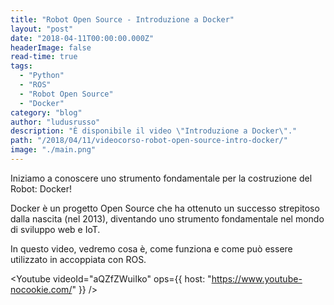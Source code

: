 ```yaml
---
title: "Robot Open Source - Introduzione a Docker"
layout: "post"
date: "2018-04-11T00:00:00.000Z"
headerImage: false
read-time: true
tags:
  - "Python"
  - "ROS"
  - "Robot Open Source"
  - "Docker"
category: "blog"
author: "ludusrusso"
description: "È disponibile il video \"Introduzione a Docker\"."
path: "/2018/04/11/videocorso-robot-open-source-intro-docker/"
image: "./main.png"
---
```



Iniziamo a conoscere uno strumento fondamentale per la costruzione del Robot: Docker!

Docker è un progetto Open Source che ha ottenuto un successo strepitoso dalla nascita (nel 2013), diventando uno strumento fondamentale nel mondo di sviluppo web e IoT.

In questo video, vedremo cosa è, come funziona e come può essere utilizzato in accoppiata con ROS.

<Youtube
  videoId="aQZfZWuiIko"
  ops={{ host: "https://www.youtube-nocookie.com/" }}
/>
